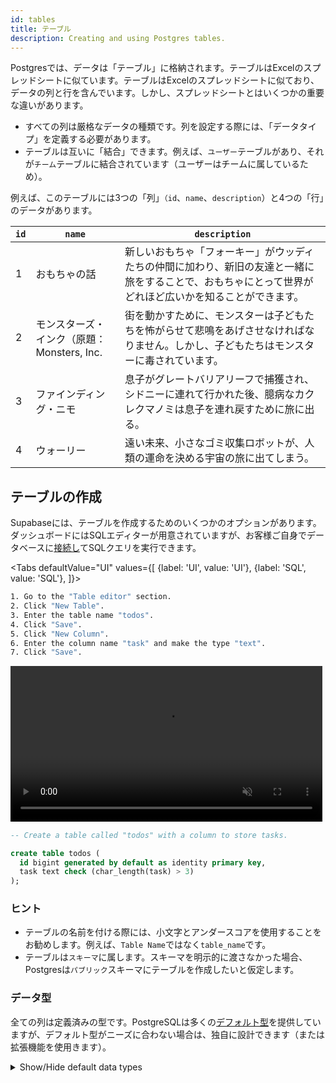 ```yaml
---
id: tables
title: テーブル
description: Creating and using Postgres tables.
---
```




Postgresでは、データは「テーブル」に格納されます。テーブルはExcelのスプレッドシートに似ています。テーブルはExcelのスプレッドシートに似ており、データの列と行を含んでいます。しかし、スプレッドシートとはいくつかの重要な違いがあります。

- すべての列は厳格なデータの種類です。列を設定する際には、「データタイプ」を定義する必要があります。
- テーブルは互いに「結合」できます。例えば、`ユーザー`テーブルがあり、それが`チーム`テーブルに結合されています（ユーザーはチームに属しているため）。

例えば、このテーブルには3つの「列」`（id`、`name`、`description`）と4つの「行」のデータがあります。

| `id` | `name`                       | `description`                                                               |
| ---- | ---------------------------- | --------------------------------------------------------------------------- |
| 1    | おもちゃの話                       | 新しいおもちゃ「フォーキー」がウッディたちの仲間に加わり、新旧の友達と一緒に旅をすることで、おもちゃにとって世界がどれほど広いかを知ることができます。 |
| 2    | モンスターズ・インク（原題：Monsters, Inc. | 街を動かすために、モンスターは子どもたちを怖がらせて悲鳴をあげさせなければなりません。しかし、子どもたちはモンスターに毒されています。       |
| 3    | ファインディング・ニモ                  | 息子がグレートバリアリーフで捕獲され、シドニーに連れて行かれた後、臆病なカクレクマノミは息子を連れ戻すために旅に出る。                 |
| 4    | ウォーリー                        | 遠い未来、小さなゴミ収集ロボットが、人類の運命を決める宇宙の旅に出てしまう。                                      |


## テーブルの作成

Supabaseには、テーブルを作成するためのいくつかのオプションがあります。
ダッシュボードにはSQLエディターが用意されていますが、お客様ご自身でデータベースに[接続し](/docs/guides/database/connecting/connecting-to-postgres)てSQLクエリを実行できます。

<!-- textlint-disable -->

<Tabs
defaultValue="UI"
values={[
  {label: 'UI', value: 'UI'},
  {label: 'SQL', value: 'SQL'},
]}>
<TabItem value="UI">

<!-- textlint-enable -->

```sh
1. Go to the "Table editor" section.
2. Click "New Table".
3. Enter the table name "todos".
4. Click "Save".
5. Click "New Column".
6. Enter the column name "task" and make the type "text".
7. Click "Save".
```

<video width="99%" muted playsInline controls="true">
<source src="/docs/videos/api/api-create-table-sm.mp4" type="video/mp4" muted playsInline />
</video>

</TabItem>
<TabItem value="SQL">

```sql
-- Create a table called "todos" with a column to store tasks.

create table todos (
  id bigint generated by default as identity primary key,
  task text check (char_length(task) > 3)
);
```

</TabItem>
</Tabs>


### ヒント

- テーブルの名前を付ける際には、小文字とアンダースコアを使用することをお勧めします。例えば、`Table Name`ではなく`table_name`です。
- テーブルは`スキーマ`に属します。スキーマを明示的に渡さなかった場合、Postgresは`パブリック`スキーマにテーブルを作成したいと仮定します。


### データ型

全ての列は定義済みの型です。PostgreSQLは多くの[デフォルト型](https://www.postgresql.org/docs/current/datatype.html)を提供していますが、デフォルト型がニーズに合わない場合は、独自に設計できます（または拡張機能を使用きます）。

<details>
<summary>Show/Hide default data types</summary>
  

| `Name`                                     | `Aliases`   | `Description`                                                                   |
| ---------------------------------          | ----------- | -----------------------------------------------                                 |
| bigint                                     | int8        | 符号付き8バイト整数                                                             |
| bigserial                                  | シリアル8   | 自動インクリメントされた8バイトの整数                                           |
| ビット                                     |             | 固定長のビット列                                                                |
| ビット可変                                 | バービット  | 可変長ビット文字列                                                              |
| ブール                                     | bool        | 論理的なブーリアン（真/偽                                                       |
| ボックス                                   |             | 平面上の長方形の箱                                                              |
| バイトア                                   |             | バイナリーデータ（「バイト配列                                                   |
| 文字                                       | 文字        | 固定長の文字列                                                                  |
| 文字可変                                   | バーチャ    | 可変長の文字列                                                                  |
| cidr                                       |             | IPv4またはIPv6のネットワークアドレス                                            |
| 円                                         |             | 平面上の円                                                                      |
| 日付                                       |             | カレンダーの日付（年、月、日                                                    |
| 倍精度                                     | フロート8   | 倍精度浮動の小数点数（8バイト                                                   |
| inet                                       |             | IPv4またはIPv6のホストアドレス                                                  |
| 整数                                       | int、int4   | 符号付き4バイト整数                                                             |
| interval [ fields ]                        |             | タイムスパン                                                                    |
| json                                       |             | テキスト形式のJSONデータ                                                        |
| jsonb                                      |             | 分解されたバイナリーのJSONデータ                                                |
| 線                                         |             | 平面上の無限の線                                                                |
| lseg                                       |             | 平面上の線分                                                                    |
| macaddr                                    |             | MAC（Media Access Control）アドレス                                             |
| macaddr8                                   |             | MAC（メディア・アクセス・コントロール）アドレス（EUI-64形式                     |
| お金                                       |             | 通貨額                                                                          |
| 数字                                       | 10進数      | 正確な数値（精度を選択可能                                                      |
| パス                                       |             | 平面上の幾何学的なパス                                                          |
| pg_lsn                                     |             | PostgreSQLログシーケンス番号                                                    |
| pg_snapshot                                |             | ユーザレベルのトランザクションIDスナップショット                                |
| 点                                         |             | 平面上の幾何学的な点                                                            |
| ポリゴン                                   |             | 平面上の閉じた幾何学的経路                                                      |
| リアル                                     | フロート4   | 単精度の浮動小数点数(4バイト)                                                   |
| スモールイント                             | int2        | 符号付き2バイト整数                                                             |
| smallserial                                | シリアル2   | オートインクリメントされた2バイトの整数                                         |
| シリアル                                   | シリアル4   | オートインクリメントの4バイト整数                                               |
| テキスト                                   |             | 可変長の文字列                                                                  |
| time [ タイムゾーンなし ]                  |             | 時刻（タイムゾーンなし                                                          |
| 時刻（タイムゾーンあり                     | タイムツ    | 時刻（タイムゾーンを含む                                                        |
| timestamp [ タイムゾーンなし ]             |             | 日付と時刻（タイムゾーンなし                                                    |
| timestamp with time zone（タイムゾーンあり | timestamptz | 日付と時刻（タイムゾーンを含む                                                  |
| tsquery                                    |             | テキスト検索クエリ                                                              |
| ツベクター                                 |             | テキスト検索ドキュメント                                                        |
| txid_snapshot                              |             | ユーザレベルのトランザクションIDのスナップショット(非推奨。pg_snapshotを参照)。 |
| uuid                                       |             | 普遍的に一意な識別子                                                            |
| xml                                        |             | XMLデータ。                                                                     |

</details>

